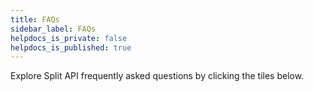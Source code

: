 ---
title: FAQs
sidebar_label: FAQs
helpdocs_is_private: false
helpdocs_is_published: true
---


Explore Split API frequently asked questions by clicking the tiles below.

<DocCardList />